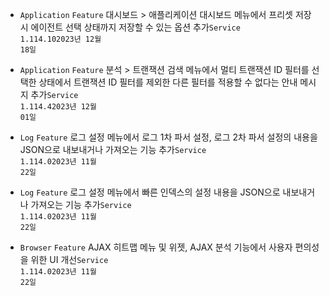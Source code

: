 - <code class='changelog-overview'>Application</code> <code class="Feature">Feature</code> <span class="uitext">대시보드</span> &gt; <span class="uitext">애플리케이션 대시보드</span> 메뉴에서 프리셋 저장 시 에이전트 선택 상태까지 저장할 수 있는 옵션 추가<code class='changelog-service'>Service 1.114.10​</code><code class='changelog-date'>2023년 12월 18일</code>

- <code class='changelog-overview'>Application</code> <code class="Feature">Feature</code> <span class="uitext">분석</span> &gt; <span class="uitext">트랜잭션 검색</span> 메뉴에서 <span class="uitext">멀티 트랜잭션 ID</span> 필터를 선택한 상태에서 <span class="uitext">트랜잭션 ID</span> 필터를 제외한 다른 필터를 적용할 수 없다는 안내 메시지 추가<code class='changelog-service'>Service 1.114.4​</code><code class='changelog-date'>2023년 12월 01일</code>

- <code class='changelog-overview'>Log</code> <code class="Feature">Feature</code> <span class="uitext">로그 설정</span> 메뉴에서 <span class="uitext">로그 1차 파서 설정</span>, <span class="uitext">로그 2차 파서 설정</span>의 내용을 JSON으로 내보내거나 가져오는 기능 추가<code class='changelog-service'>Service 1.114.0​</code><code class='changelog-date'>2023년 11월 22일</code>

- <code class='changelog-overview'>Log</code> <code class="Feature">Feature</code> <span class="uitext">로그 설정</span> 메뉴에서 <span class="uitext">빠른 인덱스</span>의 설정 내용을 JSON으로 내보내거나 가져오는 기능 추가<code class='changelog-service'>Service 1.114.0​</code><code class='changelog-date'>2023년 11월 22일</code>

- <code class='changelog-overview'>Browser</code> <code class="Feature">Feature</code> <span class="uitext">AJAX 히트맵</span> 메뉴 및 위젯, <span class="uitext">AJAX</span> <span class="uitext">분석</span> 기능에서 사용자 편의성을 위한 UI 개선<code class='changelog-service'>Service 1.114.0​</code><code class='changelog-date'>2023년 11월 22일</code>